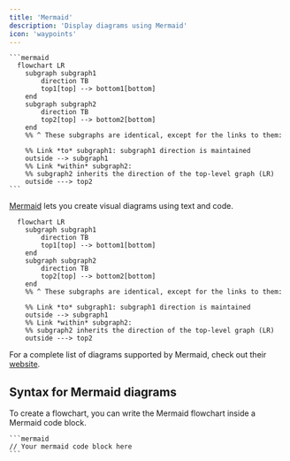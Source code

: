 ```yaml
---
title: 'Mermaid'
description: 'Display diagrams using Mermaid'
icon: 'waypoints'
---
```


<RequestExample>

````mdx Mermaid Flowchart Example
```mermaid
  flowchart LR
    subgraph subgraph1
        direction TB
        top1[top] --> bottom1[bottom]
    end
    subgraph subgraph2
        direction TB
        top2[top] --> bottom2[bottom]
    end
    %% ^ These subgraphs are identical, except for the links to them:

    %% Link *to* subgraph1: subgraph1 direction is maintained
    outside --> subgraph1
    %% Link *within* subgraph2:
    %% subgraph2 inherits the direction of the top-level graph (LR)
    outside ---> top2
```
````

</RequestExample>

[Mermaid](https://mermaid.js.org/) lets you create visual diagrams using text and code.

```mermaid
  flowchart LR
    subgraph subgraph1
        direction TB
        top1[top] --> bottom1[bottom]
    end
    subgraph subgraph2
        direction TB
        top2[top] --> bottom2[bottom]
    end
    %% ^ These subgraphs are identical, except for the links to them:

    %% Link *to* subgraph1: subgraph1 direction is maintained
    outside --> subgraph1
    %% Link *within* subgraph2:
    %% subgraph2 inherits the direction of the top-level graph (LR)
    outside ---> top2
```

For a complete list of diagrams supported by Mermaid, check out their [website](https://mermaid.js.org/).

## Syntax for Mermaid diagrams

To create a flowchart, you can write the Mermaid flowchart inside a Mermaid code block.

````mdx
```mermaid
// Your mermaid code block here
```
````
